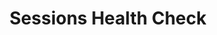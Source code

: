 ---
title: "Sessions Health Check"
description: "Check the health status of the sessions service"
openapi: get /api/messaging/sessions/health
---